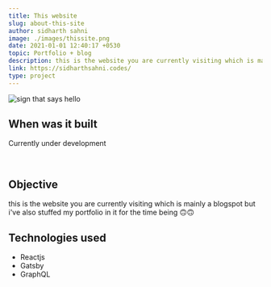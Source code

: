 ```yaml
---
title: This website
slug: about-this-site
author: sidharth sahni
image: ./images/thissite.png
date: 2021-01-01 12:40:17 +0530
topic: Portfolio + blog
description: this is the website you are currently visiting which is mainly a blogspot but i've also stuffed my portfolio in it for the time being 🙃🙃
link: https://sidharthsahni.codes/
type: project
---
```


![sign that says hello](./images/thissite.png)

## When was it built

Currently under development

<br />

## Objective

this is the website you are currently visiting which is mainly a blogspot but i've also stuffed my portfolio in it for the time being 🙃🙃
<br />

## Technologies used

- Reactjs
- Gatsby
- GraphQL
